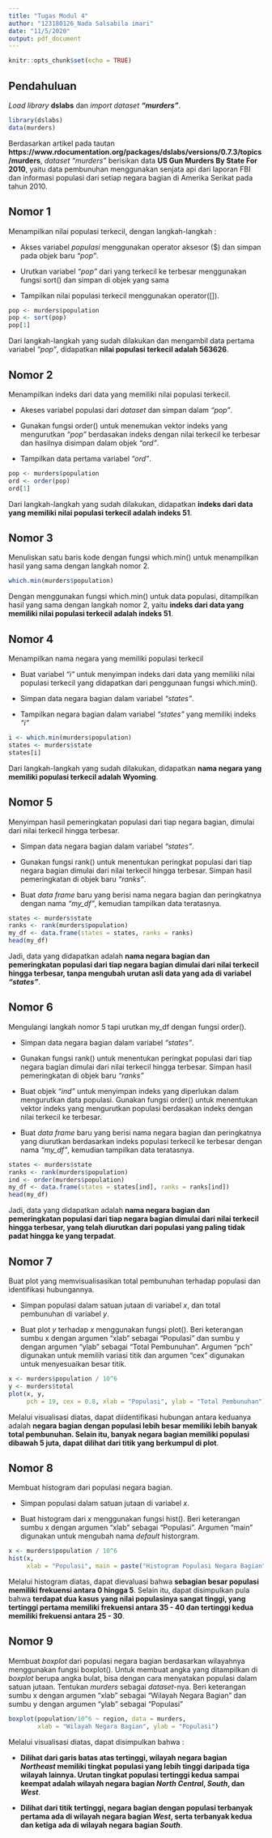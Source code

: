 ```yaml
---
title: "Tugas Modul 4"
author: "123180126_Nada Salsabila imari"
date: "11/5/2020"
output: pdf_document
---
```


```r
knitr::opts_chunk$set(echo = TRUE)
```

## Pendahuluan

*Load library* **dslabs** dan *import dataset* ***"murders"***.

```r
library(dslabs)
data(murders)
```

Berdasarkan artikel pada tautan **https://www.rdocumentation.org/packages/dslabs/versions/0.7.3/topics/murders**, *dataset "murders"* berisikan data **US Gun Murders By State For 2010**, yaitu data pembunuhan menggunakan senjata api dari laporan FBI dan informasi populasi dari setiap negara bagian di Amerika Serikat pada tahun 2010.

## Nomor 1
Menampilkan nilai populasi terkecil, dengan langkah-langkah :

- Akses variabel *populasi* menggunakan operator aksesor ($) dan simpan pada objek baru *"pop"*.

- Urutkan variabel *"pop"* dari yang terkecil ke terbesar menggunakan fungsi sort() dan simpan di objek yang sama

- Tampilkan nilai populasi terkecil menggunakan operator([]).

```r
pop <- murders$population
pop <- sort(pop)
pop[1]
```

Dari langkah-langkah yang sudah dilakukan dan mengambil data pertama variabel *"pop"*, didapatkan **nilai populasi terkecil adalah 563626**.

## Nomor 2

Menampilkan indeks dari data yang memiliki nilai populasi terkecil.

- Akeses variabel populasi dari *dataset* dan simpan dalam *"pop"*.

- Gunakan fungsi order() untuk menemukan vektor indeks yang mengurutkan *"pop"* berdasakan indeks dengan nilai terkecil ke terbesar dan hasilnya disimpan dalam objek *"ord"*.

- Tampilkan data pertama variabel *"ord"*.

```r
pop <- murders$population
ord <- order(pop)
ord[1]
```

Dari langkah-langkah yang sudah dilakukan, didapatkan **indeks dari data yang memiliki nilai populasi terkecil adalah indeks 51**.

## Nomor 3

Menuliskan satu baris kode dengan fungsi which.min() untuk menampilkan hasil yang sama dengan langkah nomor 2.

```r
which.min(murders$population)
```

Dengan menggunakan fungsi which.min() untuk data populasi, ditampilkan hasil yang sama dengan langkah nomor 2, yaitu **indeks dari data yang memiliki nilai populasi terkecil adalah indeks 51**.

## Nomor 4

Menampilkan nama negara yang memiliki populasi terkecil

- Buat variabel *"i"* untuk menyimpan indeks dari data yang memiliki nilai populasi terkecil yang didapatkan dari penggunaan fungsi which.min().

- Simpan data negara bagian dalam variabel *"states"*.

- Tampilkan negara bagian dalam variabel *"states"* yang memiliki indeks *"i"*

```r
i <- which.min(murders$population)
states <- murders$state
states[i]
```

Dari langkah-langkah yang sudah dilakukan, didapatkan **nama negara yang memiliki populasi terkecil adalah Wyoming**.

## Nomor 5

Menyimpan hasil pemeringkatan populasi dari tiap negara bagian, dimulai dari nilai terkecil hingga terbesar.

- Simpan data negara bagian dalam variabel *"states"*. 

- Gunakan fungsi rank() untuk menentukan peringkat populasi dari tiap negara bagian dimulai dari nilai terkecil hingga terbesar. Simpan hasil pemeringkatan di objek baru *"ranks"*.

- Buat *data frame* baru yang berisi nama negara bagian dan peringkatnya dengan nama *"my_df"*, kemudian tampilkan data teratasnya.

```r
states <- murders$state
ranks <- rank(murders$population)
my_df <- data.frame(states = states, ranks = ranks)
head(my_df)
```
Jadi, data yang didapatkan adalah **nama negara bagian dan pemeringkatan populasi dari tiap negara bagian dimulai dari nilai terkecil hingga terbesar, tanpa mengubah urutan asli data yang ada di variabel *"states"***.

## Nomor 6

Mengulangi langkah nomor 5 tapi urutkan my_df dengan fungsi order().

- Simpan data negara bagian dalam variabel *"states"*. 

- Gunakan fungsi rank() untuk menentukan peringkat populasi dari tiap negara bagian dimulai dari nilai terkecil hingga terbesar. Simpan hasil pemeringkatan di objek baru *"ranks"*

- Buat objek *"ind"* untuk menyimpan indeks yang diperlukan dalam mengurutkan data populasi. Gunakan fungsi order() untuk menentukan vektor indeks yang mengurutkan populasi berdasakan indeks dengan nilai terkecil ke terbesar.

- Buat *data frame* baru yang berisi nama negara bagian dan peringkatnya yang diurutkan berdasarkan indeks populasi terkecil ke terbesar dengan nama *"my_df"*, kemudian tampilkan data teratasnya.

```r
states <- murders$state
ranks <- rank(murders$population)
ind <- order(murders$population)
my_df <- data.frame(states = states[ind], ranks = ranks[ind])
head(my_df)
```

Jadi, data yang didapatkan adalah **nama negara bagian dan pemeringkatan populasi dari tiap negara bagian dimulai dari nilai terkecil hingga terbesar, yang telah diurutkan dari populasi yang paling tidak padat hingga ke yang terpadat**.

## Nomor 7

Buat plot yang memvisualisasikan total pembunuhan terhadap populasi dan identifikasi hubungannya.

- Simpan populasi dalam satuan jutaan di variabel *x*, dan total pembunuhan di variabel *y*.

- Buat plot *y* terhadap *x* menggunakan fungsi plot(). Beri keterangan sumbu x dengan argumen "xlab" sebagai "Populasi" dan sumbu y dengan argumen "ylab" sebagai "Total Pembunuhan". Argumen "pch" digunakan untuk memilih variasi titik dan argumen "cex" digunakan untuk menyesuaikan besar titik.

```r
x <- murders$population / 10^6
y <- murders$total
plot(x, y,
     pch = 19, cex = 0.8, xlab = "Populasi", ylab = "Total Pembunuhan")
```

Melalui visualisasi diatas, dapat  diidentifikasi hubungan antara keduanya adalah **negara bagian dengan populasi lebih besar memiliki lebih banyak total pembunuhan. Selain itu, banyak negara bagian memiliki populasi dibawah 5 juta, dapat dilihat dari titik yang berkumpul di plot**.

## Nomor 8

Membuat histogram dari populasi negara bagian.

- Simpan populasi dalam satuan jutaan di variabel *x*.

- Buat histogram dari *x* menggunakan fungsi hist(). Beri keterangan sumbu x dengan argumen "xlab" sebagai "Populasi". Argumen "main" digunakan untuk mengubah nama *default* historgram.

```r
x <- murders$population / 10^6
hist(x,
     xlab = "Populasi", main = paste("Histogram Populasi Negara Bagian"))
```

Melalui histogram diatas, dapat dievaluasi bahwa **sebagian besar populasi memiliki frekuensi antara 0 hingga 5**. Selain itu, dapat disimpulkan pula bahwa **terdapat dua kasus yang nilai populasinya sangat tinggi, yang tertinggi pertama memiliki frekuensi antara 35 - 40 dan tertinggi kedua memiliki frekuensi antara 25 - 30**. 

## Nomor 9

Membuat *boxplot* dari populasi negara bagian berdasarkan wilayahnya menggunakan fungsi boxplot(). Untuk membuat angka yang ditampilkan di *boxplot* berupa angka bulat, bisa dengan cara menyatakan populasi dalam satuan jutaan. Tentukan *murders* sebagai *dataset*-nya. Beri keterangan sumbu x dengan argumen "xlab" sebagai "Wilayah Negara Bagian" dan sumbu y dengan argumen "ylab" sebagai "Populasi"

```r
boxplot(population/10^6 ~ region, data = murders,
        xlab = "Wilayah Negara Bagian", ylab = "Populasi")
```

Melalui visualisasi diatas, dapat disimpulkan bahwa :

- **Dilihat dari garis batas atas tertinggi, wilayah negara bagian *Northeast* memiliki tingkat populasi yang lebih tinggi daripada tiga wilayah lainnya. Urutan tingkat populasi tertinggi kedua sampai keempat adalah wilayah negara bagian *North Central*, *South*, dan *West***.

- **Dilihat dari titik tertinggi, negara bagian dengan populasi terbanyak pertama ada di wilayah negara bagian *West*, serta terbanyak kedua dan ketiga ada di wilayah negara bagian *South***.